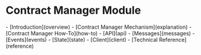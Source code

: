 # Contract Manager Module

<Accordion title="Overview" icon="eye" defaultOpen="true">
  - [Introduction](overview)
</Accordion>

<Accordion title="Explanation" icon="book">
  - [Contract Manager Mechanism](explanation)
</Accordion>

<Accordion title="How-To Guide" icon="graduation-cap">
  - [Contract Manager How-To](how-to)
</Accordion>

<Accordion title="Reference" icon="code">
  - [API](api)
  - [Messages](messages)
  - [Events](events)
  - [State](state)
  - [Client](client)
  - [Technical Reference](reference)
</Accordion> 